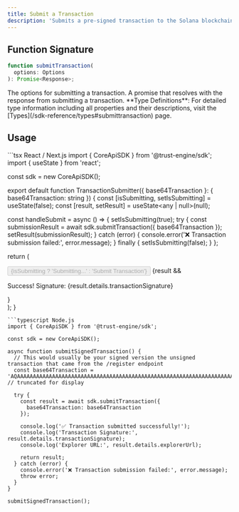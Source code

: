```yaml
---
title: Submit a Transaction
description: 'Submits a pre-signed transaction to the Solana blockchain with server-side fee payment and confirmation.'
---
```


## Function Signature

```typescript
function submitTransaction(
  options: Options
): Promise<Response>;
```

<ResponseField name="options" type="[Options](/sdk-reference/types#submittransaction-options)">
  The options for submitting a transaction.
</ResponseField>

<ResponseField name="Promise" type="Promise<[Response](/sdk-reference/types#submittransaction-response)>">
  A promise that resolves with the response from submitting a transaction.
</ResponseField>

<Info>
**Type Definitions**: For detailed type information including all properties and their descriptions, visit the [Types](/sdk-reference/types#submittransaction) page.
</Info>

## Usage

<CodeGroup>
```tsx React / Next.js
import { CoreApiSDK } from '@trust-engine/sdk';
import { useState } from 'react';

const sdk = new CoreApiSDK();

export default function TransactionSubmitter({ base64Transaction }: { base64Transaction: string }) {
  const [isSubmitting, setIsSubmitting] = useState(false);
  const [result, setResult] = useState<any | null>(null);

  const handleSubmit = async () => {
    setIsSubmitting(true);
    try {
      const submissionResult = await sdk.submitTransaction({ base64Transaction });
      setResult(submissionResult);
    } catch (error) {
      console.error('❌ Transaction submission failed:', error.message);
    } finally {
      setIsSubmitting(false);
    }
  };

  return (
    <div>
      <button onClick={handleSubmit} disabled={isSubmitting}>
        {isSubmitting ? 'Submitting...' : 'Submit Transaction'}
      </button>
      {result && <p>Success! Signature: {result.details.transactionSignature}</p>}
    </div>
  );
}
```
```typescript Node.js
import { CoreApiSDK } from '@trust-engine/sdk';

const sdk = new CoreApiSDK();

async function submitSignedTransaction() {
  // This would usually be your signed version the unsigned transaction that came from the /register endpoint
  const base64Transaction = 'AQAAAAAAAAAAAAAAAAAAAAAAAAAAAAAAAAAAAAAAAAAAAAAAAAAAAAAAAAAAAAAAAAAAAAAAAAAAAAAAAAAAAAABAAEDArczbMia1tLmq2poQiNXU2xnkV4S4gK9bS6Kz...'; // truncated for display
  
  try {
    const result = await sdk.submitTransaction({
      base64Transaction: base64Transaction
    });
    
    console.log('✅ Transaction submitted successfully!');
    console.log('Transaction Signature:', result.details.transactionSignature);
    console.log('Explorer URL:', result.details.explorerUrl);
    
    return result;
  } catch (error) {
    console.error('❌ Transaction submission failed:', error.message);
    throw error;
  }
}

submitSignedTransaction();
```
</CodeGroup>
